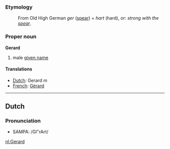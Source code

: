 ===Etymology===
:From Old High German ''ger'' ([[spear]]) + ''hart'' (hard), or: ''strong with the [[spear]]''.

===Proper noun===
'''Gerard'''

# male [[given name]]

====Translations====
*[[Dutch]]: Gerard ''m''
*[[French]]: [[Gérard]]

----

==Dutch==
===Pronunciation===
*SAMPA: /GI"rArt/

[[nl:Gerard]]